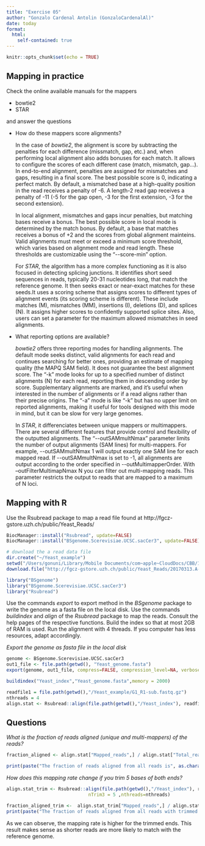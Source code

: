 ```yaml
---
title: "Exercise 05"
author: "Gonzalo Cardenal Antolin (GonzaloCardenalAl)"
date: today
format:
  html:
    self-contained: true
---
```


```r
knitr::opts_chunk$set(echo = TRUE)
```

## Mapping in practice

Check the online available manuals for the mappers

* bowtie2  
* STAR  

and answer the questions

-   How do these mappers score alignments?

    In the case of *bowtie2*, the alignment is score by subtracting the penalties for each difference (missmatch, gap, etc.) and, when performing local alignment also adds bonuses for each match. It allows to configure the scores of each different case (match, mismatch, gap\...).\
    In end-to-end alignment, penalties are assigned for mismatches and gaps, resulting in a final score. The best possible score is 0, indicating a perfect match. By default, a mismatched base at a high-quality position in the read receives a penalty of -6. A length-2 read gap receives a penalty of -11 (-5 for the gap open, -3 for the first extension, -3 for the second extension).

    In local alignment, mismatches and gaps incur penalties, but matching bases receive a bonus. The best possible score in local mode is determined by the match bonus. By default, a base that matches receives a bonus of +2 and the scores from global alignment mainteins. Valid alignments must meet or exceed a minimum score threshold, which varies based on alignment mode and read length. These thresholds are customizable using the "\--score-min" option.

    For *STAR*, the algorithm has a more complex functioning as it is also focused in detecting splicing junctions. It identifies short seed sequences in reads, typically 20-31 nucleotides long, that match the reference genome. It then seeks exact or near-exact matches for these seeds.It uses a scoring scheme that assigns scores to different types of alignment events (its scoring scheme is different). These include matches (M), mismatches (MM), insertions (I), deletions (D), and splices (N). It assigns higher scores to confidently supported splice sites. Also, users can set a parameter for the maximum allowed mismatches in seed alignments.

-   What reporting options are available?

    *bowtie2* offers three reporting modes for handling alignments. The default mode seeks distinct, valid alignments for each read and continues searching for better ones, providing an estimate of mapping quality (the MAPQ SAM field). It does not guarantee the best alignment score. The "-k" mode looks for up to a specified number of distinct alignments (N) for each read, reporting them in descending order by score. Supplementary alignments are marked, and it's useful when interested in the number of alignments or if a read aligns rather than their precise origins. The "-a" mode is like "-k" but has no upper limit on reported alignments, making it useful for tools designed with this mode in mind, but it can be slow for very large genomes.

    In *STAR*, it differenciates between unique mappers or multimappers. There are several different features that provide control and flexibility of the outputted alignments. The "\--outSAMmultNmax" parameter limits the number of output alignments (SAM lines) for multi-mappers. For example, \--outSAMmultNmax 1 will output exactly one SAM line for each mapped read. If \--outSAMmultNmax is set to -1, all alignments are output according to the order specified in \--outMultimapperOrder. With --outFilterMultimapNmax N you can filter out multi-mapping reads. This parameter restricts the output to reads that are mapped to a maximum of N loci.


## Mapping with R

Use the Rsubread package to map a read file found at http://fgcz-gstore.uzh.ch/public/Yeast_Reads/


```r
BiocManager::install("Rsubread", update=FALSE)
BiocManager::install("BSgenome.Scerevisiae.UCSC.sacCer3", update=FALSE)

# download the a read data file
dir.create("~/Yeast_example")
setwd("/Users/gonuni/Library/Mobile Documents/com~apple~CloudDocs/CBB/1st Semester/Statistical Bioinformatics/exercise_5/Yeast_example")
download.file("http://fgcz-gstore.uzh.ch/public/Yeast_Reads/20170313.A-G1_R1-sub.fastq.gz", "G1_R1-sub.fastq.gz")


```



```r
library("BSgenome")
library("BSgenome.Scerevisiae.UCSC.sacCer3")
library("Rsubread")
```

Use the commands *export* to export method in the *BSgenome* package to write the genome as a fasta file on the local disk. Use the commands *buildindex* and *align* of the *Rsubread* package to map the reads. Consult the help pages of the respective functions. Build the index so that at most 2GB of RAM is used. Run the alignment with 4 threads. If you computer has less resources, adapt accordingly.

*Export the genome as fasta file in the local disk*
```r
genome <- BSgenome.Scerevisiae.UCSC.sacCer3
out1_file <- file.path(getwd(), "Yeast_genome.fasta")
export(genome, out1_file, compress=FALSE, compression_level=NA, verbose=TRUE)
```

```r
buildindex("Yeast_index","Yeast_genome.fasta",memory = 2000)
```

```r
readfile1 = file.path(getwd(),"/Yeast_example/G1_R1-sub.fastq.gz")
nthreads = 4
align.stat <- Rsubread::align(file.path(getwd(),"/Yeast_index"), readfile1 , nthreads=nthreads)
```

## Questions

*What is the fraction of reads aligned (unique and multi-mappers) of the reads?*
```r
fraction_aligned <- align.stat["Mapped_reads",] / align.stat["Total_reads",]

print(paste("The fraction of reads aligned from all reads is", as.character(round(fraction_aligned,4))))
```
*How does this mapping rate change if you trim 5 bases of both ends?*
```r
align.stat_trim <- Rsubread::align(file.path(getwd(),"/Yeast_index"), readfile1, nTrim5 = 5 , 
                              nTrim3 = 5 ,nthreads=nthreads)

fraction_aligned_trim <-  align.stat_trim["Mapped_reads",] / align.stat["Total_reads",]
print(paste("The fraction of reads aligned from all reads with trimmed ends is", as.character(round(fraction_aligned_trim,4))))
```

As we can observe, the mapping rate is higher for the trimmed ends. This result makes sense as shorter reads are more likely to match with the reference genome.

